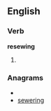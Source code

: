 ==English==

===Verb===
'''resewing'''

# {{present participle of|[[resew]]}}

===Anagrams===
* {{alphagram|eeginrsw}}
* [[sewering#English|sewering]]